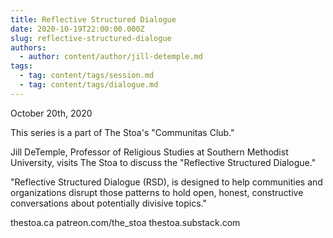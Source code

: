 ```yaml
---
title: Reflective Structured Dialogue
date: 2020-10-19T22:00:00.000Z
slug: reflective-structured-dialogue
authors:
  - author: content/author/jill-detemple.md
tags:
  - tag: content/tags/session.md
  - tag: content/tags/dialogue.md
---
```


October 20th, 2020

This series is a part of The Stoa's "Communitas Club."

Jill DeTemple, Professor of Religious Studies at Southern Methodist University, visits The Stoa to discuss the "Reflective Structured Dialogue."

"Reflective Structured Dialogue (RSD), is designed to help communities and organizations disrupt those patterns to hold open, honest, constructive conversations about potentially divisive topics."

thestoa.ca
patreon.com/the_stoa
thestoa.substack.com
